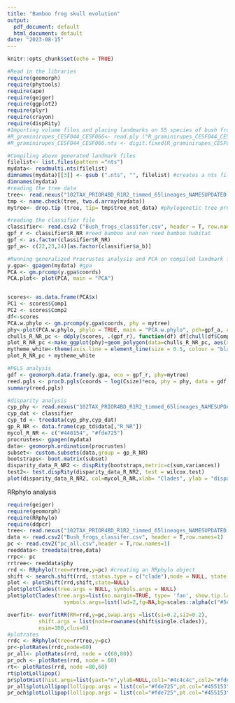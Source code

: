 ```yaml
---
title: "Bamboo frog skull evolution"
output:
  pdf_document: default
  html_document: default
date: "2023-08-15"
---
```


```r
knitr::opts_chunk$set(echo = TRUE)
```


```r
#Read in the libraries
require(geomorph)
require(phytools)
require(ape)
require(geiger)
require(ggplot2)
require(plyr)
require(crayon)
require(dispRity)
#Importing volume files and placing landmarks on 55 species of bush frogs 
#R_graminirupes_CESF044_CESF066<- read.ply ("R_graminirupes_CESF044_CESF066.ply") #1
#R_graminirupes_CESF044_CESF066.nts <- digit.fixed(R_graminirupes_CESF044_CESF066, fixed = 36, index = F, ptsize=4, center = T) #selecting landmark, its not necessary to assign the file name

#Compiling above generated landmark files
filelist<- list.files(pattern ="nts")
mydata<- readmulti.nts(filelist)
dimnames(mydata)[[3]] <- gsub (".nts", "", filelist) #creates a nts file with all files
dimnames(mydata)
#reading the tree data
tree<- read.nexus("102TAX_PRIOR4BD_R1R2_timmed_65lineages_NAMESUPDATED.nex") #reading the phylogenetic tree
tmp <- name.check(tree, two.d.array(mydata))
mytree<- drop.tip (tree, tip= tmp$tree_not_data) #phylogenetic tree pruned with shape data

#reading the classifier file
classifier<- read.csv2 ("Bush_frogs_classifer.csv", header = T, row.names = 1) #classifier sorted according to pca data
gpf_r <- classifier$R_NR #reed bamboo and non reed bamboo habitat
gpf <- as.factor(classifier$R_NR)
gpf_a<- c(22,23,24)[as.factor(classifier$a_b)]

#Running generalized Procrustes analysis and PCA on compiled landmark files
y.gpa<- gpagen(mydata) #gpa 
PCA <- gm.prcomp(y.gpa$coords)
PCA.plot<- plot(PCA, main = "PCA")


scores<- as.data.frame(PCA$x)
PC1 <- scores$Comp1
PC2 <- scores$Comp2
df<-scores
PCA.w.phylo <- gm.prcomp(y.gpa$coords, phy = mytree)
phy<-plot(PCA.w.phylo, phylo = TRUE, main = "PCA.w.phylo", pch=gpf_a, cex = 1, phylo.par=list(tip.labels=FALSE), tip.labels=FALSE, bg=c("#440154", "#fde725")[as.numeric(gpf)])
chulls_R_NR_pc <- ddply(scores, .(gpf_r), function(df) df[chull(df$Comp1, df$Comp2),])
plot_R_NR_pc <-make_ggplot(phy)+geom_polygon(data=chulls_R_NR_pc, aes(x= Comp1, y= Comp2, fill=gpf_r),alpha=0.5) + scale_color_manual(values = c("#440154", "#fde725")) + scale_fill_manual(values = c("#440154", "#fde725"))
mytheme_white<-theme(axis.line = element_line(size = 0.5, colour = "black"),panel.grid.minor = element_blank(), panel.grid.major = element_blank(), panel.background = element_rect(fill = "#ffffff"))
plot_R_NR_pc + mytheme_white

#PGLS analysis
gdf <- geomorph.data.frame(y.gpa, eco = gpf_r, phy=mytree)
reed.pgls <- procD.pgls(coords ~ log(Csize)*eco, phy = phy, data = gdf, iter = 999,print.progress = FALSE)
summary(reed.pgls)

#disparity analysis
cyp_phy <- read.nexus("102TAX_PRIOR4BD_R1R2_timmed_65lineages_NAMESUPDATED.nex")
cyp_dat <- classifier
cyp_td <- treedata(cyp_phy,cyp_dat)
gp_R_NR <- data.frame(cyp_td$data[,"R_NR"])
mycol_R_NR <- c("#440154", "#fde725")
procrustes<- gpagen(mydata) 
data<- geomorph.ordination(procrustes)
subset<- custom.subsets(data,group = gp_R_NR)
bootstraps<- boot.matrix(subset)
disparity_data_R_NR2 <- dispRity(bootstraps,metric=c(sum,variances))
test2<- test.dispRity(disparity_data_R_NR2, test = wilcox.test)
plot(disparity_data_R_NR2, col=mycol_R_NR,xlab= "Clades", ylab = "disparity", main= "Disparity between Non Bamboo & Bamboo bush frogs" )
```
RRphylo analysis

```r
require(geiger)
require(geomorph)
require(RRphylo)
require(ddpcr)
tree<- read.nexus("102TAX_PRIOR4BD_R1R2_timmed_65lineages_NAMESUPDATED.nex")
data <- read.csv2("Bush_frogs_classifer.csv", header = T,row.names=1)
pc <- read.csv2("pc_all.csv",header = T,row.names=1)
reeddata<- treedata(tree,data)
rrpc<- pc 
rrtree<- reeddata$phy
rrd <- RRphylo(tree=rrtree,y=pc) #creating an RRphylo object
shift <- search.shift(rrd, status.type = c("clade"),node = NULL, state  = NULL, cov = NULL, nrep = 1000, f = 3)
plot <- plotShift(rrd,shift,state=NULL)
plot$plotClades(tree.args = NULL, symbols.args = NULL)
plot$plotClades(tree.args=list(no.margin=TRUE, type= 'fan', show.tip.label= "FALSE"),
                  symbols.args=list(lwd=2,fg=NA,bg=scales::alpha(c("#5ec962","#21918c", "#fde725"),0.8)))

overfit<- overfitRR(RR=rrd,y=pc,swap.args =list(si=0.2,si2=0.2),
          shift.args = list(node=rownames(shift$single.clades)),
          nsim=100,clus=0)
#plotrates
rrdc <- RRphylo(tree=rrtree,y=pc)
pr<-plotRates(rrdc,node=60)
pr_all<- plotRates(rrd, node = c(60,80))
pr_och <- plotRates(rrd, node = 60)
rt<- plotRates(rrd, node =80,60)
rt$plotLollipop()
pr$plotHist(hist.args=list(yaxt="n",ylab=NULL,col1="#4c4c4c",col2="#fde725"),legend.args=list(x="topright"))
pr_all$plotLollipop(lollipop.args = list(col="#fde725",pt.col="#455153",bg= "#455153",pt.lwd=2,cex=2,lwd=2),line.args = list(col="#770007",lwd=2))
pr_och$plotLollipop(lollipop.args = list(col="#fde725",pt.col="#455153",bg= "#455153",pt.lwd=2,cex=2,lwd=2),line.args = list(col="#770007",lwd=2))

```